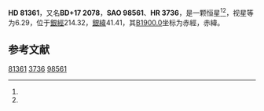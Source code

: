 {{Starbox begin
| name = HD 81361
}}
{{Starbox observe
| epoch = [[J2000.0|J2000.0]]
| constell = {{星座名待查}}<ref name=SIMBAD>{{cite web
 | url=http://simbad.u-strasbg.fr/simbad/sim-id?Ident=HR+3736
 | title =Pulsating variable Star
 | publisher=Centre de Données astronomiques de Strasbourg
 | work=SIMBAD
 | accessdate=2012-07-13}}</ref><ref name=DATA>{{cite web
 | url=http://vizier.u-strasbg.fr/viz-bin/VizieR-5?-out.add=.&-source=5050&-corr=PK=HR&-out.max=9999&HR=3736
 | title=VizieR Detailed Page
 | accessdate=2012-07-13
 | archive-date=2016-03-05
 | archive-url=https://web.archive.org/web/20160305005216/http://vizier.u-strasbg.fr/viz-bin/VizieR-5?-out.add=.&-source=5050&-corr=PK=HR&-out.max=9999&HR=3736
 | dead-url=no
 }}</ref>
| 星官 = 
| ra = {{RA|9|25|32.5}}<ref name=SIMBAD /><ref name=DATA />
| dec = {{DEC|+16|35|8}}<ref name=SIMBAD /><ref name=DATA />
| appmag_v = 6.29<ref name=SIMBAD /><ref name=DATA />
}}
{{Starbox character
| class = gG9<ref name=SIMBAD /><ref name=DATA />
| b-v = 0.97<ref name=SIMBAD /><ref name=DATA />
| u-b = <ref name=SIMBAD /><ref name=DATA />
| r-i = <ref name=SIMBAD /><ref name=DATA />
| variable = 
}}
{{Starbox astrometry
| radial_v = 
| prop_mo_ra = 12
| parallax = 0.016
| p_error = 
}}
{{Starbox catalog
| names =BD+17 2078，[[SAO星表|SAO]] 98561，[[HD星表|HD]] 81361，[[HR星表|HR]] 3736}}
{{Starbox reference |Simbad=HR+3736}}
{{Starbox end}}

'''HD 81361'''，又名'''BD+17 2078'''，'''SAO 98561'''、'''HR 3736'''，是一颗恒星<ref name=SIMBAD /><ref name=DATA />，视星等为6.29，位于[[銀道座標系|銀經]]214.32，[[銀道座標系|銀緯]]41.41，其[[B1900.0|B1900.0]]坐标为赤經{{RA|9|20|0.1}}，赤緯{{DEC|+17|41.41|2}}。

== 参考文献 ==
{{reflist}}

{{star-stub}}

[[Category:HD和HDE天體|81361]]
[[Category:HR天體|3736]]
[[Category:SAO天體|98561]]